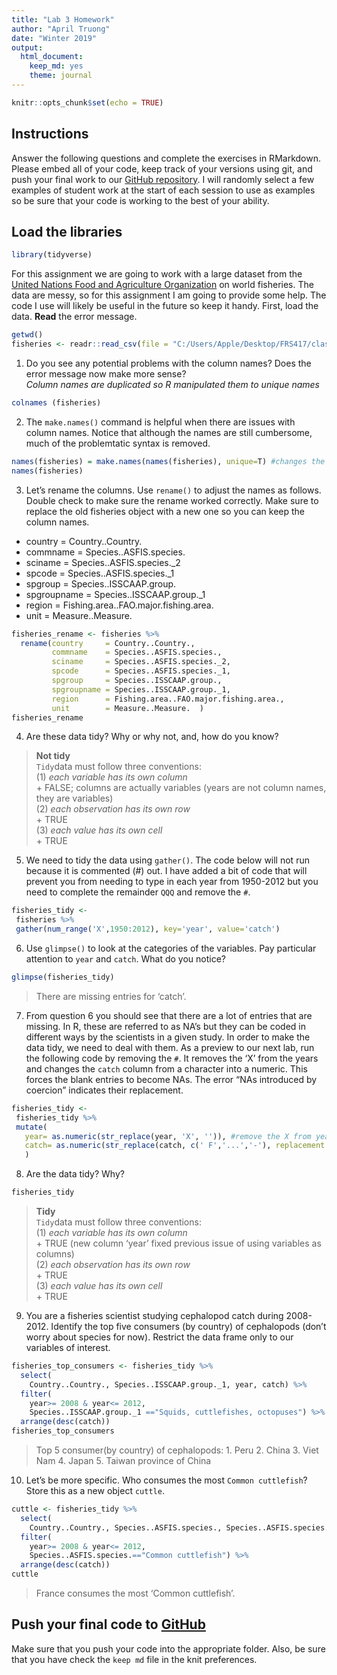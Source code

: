 ---
title: "Lab 3 Homework"
author: "April Truong"
date: "Winter 2019"
output:
  html_document:
    keep_md: yes
    theme: journal
---

```{r setup, include=FALSE}
knitr::opts_chunk$set(echo = TRUE)
```

## Instructions
Answer the following questions and complete the exercises in RMarkdown. Please embed all of your code, keep track of your versions using git, and push your final work to our [GitHub repository](https://github.com/FRS417-DataScienceBiologists). I will randomly select a few examples of student work at the start of each session to use as examples so be sure that your code is working to the best of your ability.

## Load the libraries
```{r message=FALSE, warning=FALSE}
library(tidyverse)
```

For this assignment we are going to work with a large dataset from the [United Nations Food and Agriculture Organization](http://www.fao.org/about/en/) on world fisheries. The data are messy, so for this assignment I am going to provide some help. The code I use will likely be useful in the future so keep it handy. First, load the data. **Read** the error message.  

```{r message=TRUE, warning=TRUE}
getwd()
fisheries <- readr::read_csv(file = "C:/Users/Apple/Desktop/FRS417/class_files-master_2_1/FAO_1950to2012_111914.csv") 
```


1. Do you see any potential problems with the column names? Does the error message now make more sense?  
*Column names are duplicated so R manipulated them to unique names*
```{r}
colnames (fisheries)
```


2. The `make.names()` command is helpful when there are issues with column names. Notice that although the names are still cumbersome, much of the problemtatic syntax is removed.
```{r}
names(fisheries) = make.names(names(fisheries), unique=T) #changes the column names
names(fisheries)
```


3. Let's rename the columns. Use `rename()` to adjust the names as follows. Double check to make sure the rename worked correctly. Make sure to replace the old fisheries object with a new one so you can keep the column names.
+ country     = Country..Country.  
+ commname    = Species..ASFIS.species.  
+ sciname     = Species..ASFIS.species._2  
+ spcode      = Species..ASFIS.species._1  
+ spgroup     = Species..ISSCAAP.group.  
+ spgroupname = Species..ISSCAAP.group._1  
+ region      = Fishing.area..FAO.major.fishing.area.  
+ unit        = Measure..Measure.  

```{r}
fisheries_rename <- fisheries %>% 
  rename(country     = Country..Country.,
         commname    = Species..ASFIS.species.,
         sciname     = Species..ASFIS.species._2,
         spcode      = Species..ASFIS.species._1,
         spgroup     = Species..ISSCAAP.group.,
         spgroupname = Species..ISSCAAP.group._1,
         region      = Fishing.area..FAO.major.fishing.area.,
         unit        = Measure..Measure.  )
fisheries_rename
```


4. Are these data tidy? Why or why not, and, how do you know?

> **Not tidy**   
> `Tidy`data must follow three conventions:      
> (1) *each variable has its own column*    
>     + FALSE; columns are actually variables (years are not column names, they are variables)  
> (2) *each observation has its own row*  
>     + TRUE   
> (3) *each value has its own cell*    
>     + TRUE  


5. We need to tidy the data using `gather()`. The code below will not run because it is commented (#) out. I have added a bit of code that will prevent you from needing to type in each year from 1950-2012 but you need to complete the remainder `QQQ` and remove the `#`.

```{r}
fisheries_tidy <-
 fisheries %>%
 gather(num_range('X',1950:2012), key='year', value='catch')
```


6. Use `glimpse()` to look at the categories of the variables. Pay particular attention to `year` and `catch`. What do you notice?  

```{r}
glimpse(fisheries_tidy)
```
> There are missing entries for 'catch'. 


7. From question 6 you should see that there are a lot of entries that are missing. In R, these are referred to as NA's but they can be coded in different ways by the scientists in a given study. In order to make the data tidy, we need to deal with them. As a preview to our next lab, run the following code by removing the `#`. It removes the 'X' from the years and changes the `catch` column from a character into a numeric. This forces the blank entries to become NAs. The error "NAs introduced by coercion" indicates their replacement.
```{r}
fisheries_tidy <-
 fisheries_tidy %>%
 mutate(
   year= as.numeric(str_replace(year, 'X', '')), #remove the X from year
   catch= as.numeric(str_replace(catch, c(' F','...','-'), replacement = '')) #replace character strings with NA
   )
```


8. Are the data tidy? Why?  
```{r}
fisheries_tidy
```

> **Tidy**   
> `Tidy`data must follow three conventions:      
> (1) *each variable has its own column*    
>     + TRUE (new column 'year' fixed previous issue of using variables as columns)  
> (2) *each observation has its own row*  
>     + TRUE   
> (3) *each value has its own cell*    
>     + TRUE 


9. You are a fisheries scientist studying cephalopod catch during 2008-2012. Identify the top five consumers (by country) of cephalopods (don't worry about species for now). Restrict the data frame only to our variables of interest.

```{r}
fisheries_top_consumers <- fisheries_tidy %>%
  select(
    Country..Country., Species..ISSCAAP.group._1, year, catch) %>%
  filter(
    year>= 2008 & year<= 2012,
    Species..ISSCAAP.group._1 =="Squids, cuttlefishes, octopuses") %>%
  arrange(desc(catch))
fisheries_top_consumers
```
> Top 5 consumer(by country) of cephalopods: 
> 1. Peru
> 2. China
> 3. Viet Nam
> 4. Japan
> 5. Taiwan province of China


10. Let's be more specific. Who consumes the most `Common cuttlefish`? Store this as a new object `cuttle`.

```{r}
cuttle <- fisheries_tidy %>% 
  select(
    Country..Country., Species..ASFIS.species., Species..ASFIS.species._2, year, catch) %>% 
  filter(
    year>= 2008 & year<= 2012,
    Species..ASFIS.species.=="Common cuttlefish") %>%
  arrange(desc(catch))
cuttle
```
> France consumes the most 'Common cuttlefish'. 

## Push your final code to [GitHub](https://github.com/FRS417-DataScienceBiologists)
Make sure that you push your code into the appropriate folder. Also, be sure that you have check the `keep md` file in the knit preferences.
